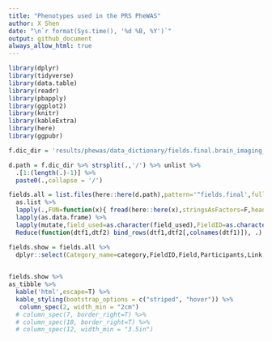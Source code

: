 ---
title: "Phenotypes used in the PRS PheWAS"
author: X Shen  
date: "\n`r format(Sys.time(), '%d %B, %Y')`"
output: github_document
always_allow_html: true
---

```{r library,echo=F,warning=F,error=F,message=F}
library(dplyr)
library(tidyverse)
library(data.table)
library(readr)
library(pbapply)
library(ggplot2)
library(knitr)
library(kableExtra)
library(here)
library(ggpubr)
```

```{r,echo=F,warning=F,message=F}

f.dic_dir = 'results/phewas/data_dictionary/fields.final.brain_imaging_QC_cov_phenotype.txt'

d.path = f.dic_dir %>% strsplit(.,'/') %>% unlist %>% 
  .[1:(length(.)-1)] %>% 
  paste0(.,collapse = '/')

fields.all = list.files(here::here(d.path),pattern='^fields.final',full.names = T,include.dirs = T) %>% 
  as.list %>%
  lapply(.,FUN=function(x){ fread(here::here(x),stringsAsFactors=F,header=T,sep='\t',quote="")}) %>%
  lapply(as.data.frame) %>% 
  lapply(mutate,field_used=as.character(field_used),FieldID=as.character(FieldID)) %>% 
  Reduce(function(dtf1,dtf2) bind_rows(dtf1,dtf2[,colnames(dtf1)]), .)

fields.show = fields.all %>% 
  dplyr::select(Category_name=category,FieldID,Field,Participants,Link,CategoryID=Category,Field_used=field_used)
  

```


```{r,echo=F,message=F,warning=F}
fields.show %>% 
as_tibble %>% 
  kable('html',escape=T) %>%
  kable_styling(bootstrap_options = c("striped", "hover")) %>%  
   column_spec(2, width_min = "2cm")
  # column_spec(7, border_right=T) %>% 
  # column_spec(10, border_right=T) %>% 
  # column_spec(12, width_min = "3.5in")

```

